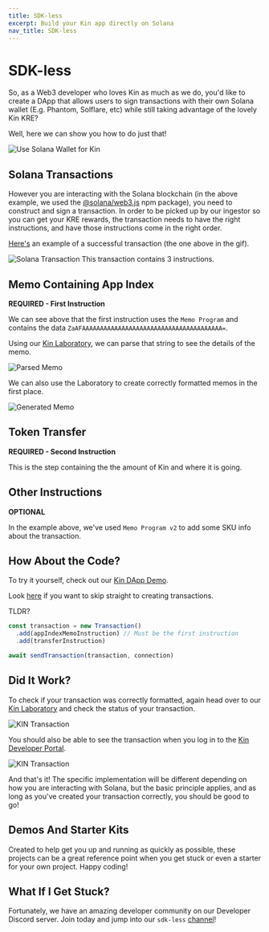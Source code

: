 ```yaml
---
title: SDK-less
excerpt: Build your Kin app directly on Solana
nav_title: SDK-less
---
```


# SDK-less

So, as a Web3 developer who loves Kin as much as we do, you'd like to create a DApp that allows users to sign transactions with their own Solana wallet (E.g. Phantom, Solflare, etc) while still taking advantage of the lovely Kin KRE?

Well, here we can show you how to do just that!

![Use Solana Wallet for Kin](/images/sdk-less/SDKless-01-intro.gif)

## Solana Transactions

However you are interacting with the Solana blockchain (in the above example, we used the [@solana/web3.js](https://www.npmjs.com/package/@solana/web3.js/v/0.30.8) npm package), you need to construct and sign a transaction. In order to be picked up by our ingestor so you can get your KRE rewards, the transaction needs to have the right instructions, and have those instructions come in the right order.

[Here's](https://explorer.solana.com/tx/5hFUXXZeHsUhsd1B5B4r5WSp3gbNRn9nnjG54S1CawHj3XT9rzWCxiD2GoCMrkC1pPFMJ3ezjujF9FAZZnY2Fq2j) an example of a successful transaction (the one above in the gif).

![Solana Transaction](/images/sdk-less/SDKless-02-transactionInstructions.png)
This transaction contains 3 instructions.

## Memo Containing App Index

**REQUIRED - First Instruction**

We can see above that the first instruction uses the `Memo Program` and contains the data `ZaAFAAAAAAAAAAAAAAAAAAAAAAAAAAAAAAAAAAAAAAA=`.

Using our [Kin Laboratory](https://laboratory.kin.org/memo), we can parse that string to see the details of the memo.

![Parsed Memo](/images/sdk-less/SDKless-03-parse-memo.png)

We can also use the Laboratory to create correctly formatted memos in the first place.

![Generated Memo](/images/sdk-less/SDKless-04-create-memo.png)

## Token Transfer

**REQUIRED - Second Instruction**

This is the step containing the the amount of Kin and where it is going.

## Other Instructions

**OPTIONAL**

In the example above, we've used `Memo Program v2` to add some SKU info about the transaction.

## How About the Code?

To try it yourself, check out our [Kin DApp Demo](https://github.com/kin-labs/kin-dapp-demo).

Look [here](https://github.com/kin-labs/kin-dapp-demo/blob/master/src/helpers/SDKless/handleSendKin.ts) if you want to skip straight to creating transactions.

TLDR?

```js
const transaction = new Transaction()
  .add(appIndexMemoInstruction) // Must be the first instruction
  .add(transferInstruction)

await sendTransaction(transaction, connection)
```

## Did It Work?

To check if your transaction was correctly formatted, again head over to our [Kin Laboratory](https://laboratory.kin.org/transaction) and check the status of your transaction.

![KIN Transaction](/images/sdk-less/SDKless-05-transaction.png)

You should also be able to see the transaction when you log in to the [Kin Developer Portal](https://portal.kin.org/dashboard).

![KIN Transaction](/images/sdk-less/SDKless-06-transaction-dev-portal.png)

And that's it! The specific implementation will be different depending on how you are interacting with Solana, but the basic principle applies, and as long as you've created your transaction correctly, you should be good to go!

## Demos And Starter Kits

Created to help get you up and running as quickly as possible, these projects can be a great reference point when you get stuck or even a starter for your own project. Happy coding!

<div className="mt-8 grid gap-6 md:grid-cols-2">
  <NavCard
    title="Kin SDK-less DApp Demo"
    subtitle="A lightweight web-based implementation of Kin SDK-less with a fully functional Next.js based interface."
    icon="github"
    link={{ url: 'https://github.com/kin-starters/kin-dapp-sdk-less', label: 'Have a look' }}
  />
  <NavCard
    title="Kinetic Playground"
    subtitle="A multi-functional Kin Front-End that allows you to connect to a Kinetic Server or carry out Web-based transactions via our Kinetic Typescript SDK or SDK-less."
    icon="github"
    link={{ url: 'https://github.com/kin-starters/kinetic-playground', label: 'Have a look' }}
  />
</div>

## What If I Get Stuck?

Fortunately, we have an amazing developer community on our Developer Discord server. Join today and jump into our `sdk-less` [channel](https://discord.com/channels/808859554997469244/946095829205266533)!

<Help />
